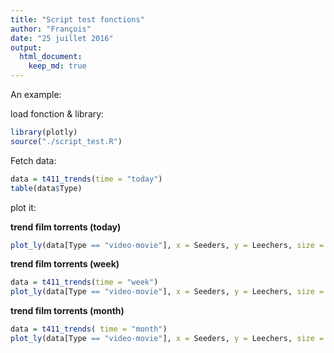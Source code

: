 ```yaml
---
title: "Script test fonctions"
author: "François"
date: "25 juillet 2016"
output:
  html_document:
    keep_md: true
---
```


An example:

load fonction & library:
```r
library(plotly)
source("./script_test.R")
```

Fetch data:
```r
data = t411_trends(time = "today")
table(data$Type)
```

plot it:

__trend film torrents (today)__
```r
plot_ly(data[Type == "video-movie"], x = Seeders, y = Leechers, size = Complet, mode = "markers",  text = new_title)
```

__trend film torrents (week)__
```r
data = t411_trends(time = "week")
plot_ly(data[Type == "video-movie"], x = Seeders, y = Leechers, size = Complet, mode = "markers",  text = new_title)
```

__trend film torrents (month)__
```r
data = t411_trends( time = "month")
plot_ly(data[Type == "video-movie"], x = Seeders, y = Leechers, size = Complet, mode = "markers",  text = new_title)
```



